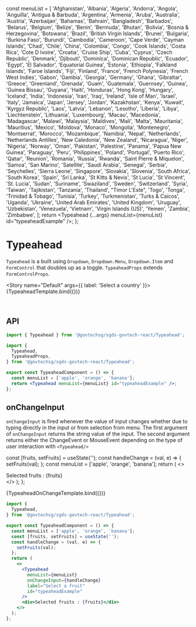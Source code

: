 
<Meta
  title="Components/Typeahead"
  component={Typeahead}
/>

  const menuList = [
    'Afghanistan',
    'Albania',
    'Algeria',
    'Andorra',
    'Angola',
    'Anguilla',
    'Antigua &amp; Barbuda',
    'Argentina',
    'Armenia',
    'Aruba',
    'Australia',
    'Austria',
    'Azerbaijan',
    'Bahamas',
    'Bahrain',
    'Bangladesh',
    'Barbados',
    'Belarus',
    'Belgium',
    'Belize',
    'Benin',
    'Bermuda',
    'Bhutan',
    'Bolivia',
    'Bosnia &amp; Herzegovina',
    'Botswana',
    'Brazil',
    'British Virgin Islands',
    'Brunei',
    'Bulgaria',
    'Burkina Faso',
    'Burundi',
    'Cambodia',
    'Cameroon',
    'Cape Verde',
    'Cayman Islands',
    'Chad',
    'Chile',
    'China',
    'Colombia',
    'Congo',
    'Cook Islands',
    'Costa Rica',
    'Cote D Ivoire',
    'Croatia',
    'Cruise Ship',
    'Cuba',
    'Cyprus',
    'Czech Republic',
    'Denmark',
    'Djibouti',
    'Dominica',
    'Dominican Republic',
    'Ecuador',
    'Egypt',
    'El Salvador',
    'Equatorial Guinea',
    'Estonia',
    'Ethiopia',
    'Falkland Islands',
    'Faroe Islands',
    'Fiji',
    'Finland',
    'France',
    'French Polynesia',
    'French West Indies',
    'Gabon',
    'Gambia',
    'Georgia',
    'Germany',
    'Ghana',
    'Gibraltar',
    'Greece',
    'Greenland',
    'Grenada',
    'Guam',
    'Guatemala',
    'Guernsey',
    'Guinea',
    'Guinea Bissau',
    'Guyana',
    'Haiti',
    'Honduras',
    'Hong Kong',
    'Hungary',
    'Iceland',
    'India',
    'Indonesia',
    'Iran',
    'Iraq',
    'Ireland',
    'Isle of Man',
    'Israel',
    'Italy',
    'Jamaica',
    'Japan',
    'Jersey',
    'Jordan',
    'Kazakhstan',
    'Kenya',
    'Kuwait',
    'Kyrgyz Republic',
    'Laos',
    'Latvia',
    'Lebanon',
    'Lesotho',
    'Liberia',
    'Libya',
    'Liechtenstein',
    'Lithuania',
    'Luxembourg',
    'Macau',
    'Macedonia',
    'Madagascar',
    'Malawi',
    'Malaysia',
    'Maldives',
    'Mali',
    'Malta',
    'Mauritania',
    'Mauritius',
    'Mexico',
    'Moldova',
    'Monaco',
    'Mongolia',
    'Montenegro',
    'Montserrat',
    'Morocco',
    'Mozambique',
    'Namibia',
    'Nepal',
    'Netherlands',
    'Netherlands Antilles',
    'New Caledonia',
    'New Zealand',
    'Nicaragua',
    'Niger',
    'Nigeria',
    'Norway',
    'Oman',
    'Pakistan',
    'Palestine',
    'Panama',
    'Papua New Guinea',
    'Paraguay',
    'Peru',
    'Philippines',
    'Poland',
    'Portugal',
    'Puerto Rico',
    'Qatar',
    'Reunion',
    'Romania',
    'Russia',
    'Rwanda',
    'Saint Pierre &amp; Miquelon',
    'Samoa',
    'San Marino',
    'Satellite',
    'Saudi Arabia',
    'Senegal',
    'Serbia',
    'Seychelles',
    'Sierra Leone',
    'Singapore',
    'Slovakia',
    'Slovenia',
    'South Africa',
    'South Korea',
    'Spain',
    'Sri Lanka',
    'St Kitts &amp; Nevis',
    'St Lucia',
    'St Vincent',
    'St. Lucia',
    'Sudan',
    'Suriname',
    'Swaziland',
    'Sweden',
    'Switzerland',
    'Syria',
    'Taiwan',
    'Tajikistan',
    'Tanzania',
    'Thailand',
    "Timor L'Este",
    'Togo',
    'Tonga',
    'Trinidad &amp; Tobago',
    'Tunisia',
    'Turkey',
    'Turkmenistan',
    'Turks &amp; Caicos',
    'Uganda',
    'Ukraine',
    'United Arab Emirates',
    'United Kingdom',
    'Uruguay',
    'Uzbekistan',
    'Venezuela',
    'Vietnam',
    'Virgin Islands (US)',
    'Yemen',
    'Zambia',
    'Zimbabwe',
  ];
  return <Typeahead {...args} menuList={menuList} id="typeaheadExample" />;
};

# Typeahead

`Typeahead` is a built using `Dropdown`, `Dropdown.Menu`, `Dropdown.Item` and  `FormControl` that doubles up as a toggle.
`TypeaheadProps` extends `FormControlProps`.

<Story name="Default" args={{ label: 'Select a country' }}>
  {TypeaheadTemplate.bind({})}
</Story>

<br />

## API

```jsx
import { Typeahead } from '@govtechsg/sgds-govtech-react/Typeahead'; 
```

<ArgsTable story="Default" />

```jsx
import {
  Typeahead,
  TypeaheadProps,
} from '@govtechsg/sgds-govtech-react/Typeahead';

export const TypeaheadComponent = () => {
  const menuList = ['apple', 'orange', 'banana'];
  return <Typeahead menuList={menuList} id="typeaheadExample" />;
};
```

## onChangeInput

`onChangeInput` is fired whenever the value of input changes whether due to typing directly in the input or from selection from menu.
The first argument of `onChangeInput` returns the string value of the input.
The second argument returns either the ChangeEvent or MouseEvent depending on the type of user interaction with `<Typeahead/>`

  const [fruits, setFruits] = useState('');
  const handleChange = (val, e) => {
    setFruits(val);
  };
  const menuList = ['apple', 'orange', 'banana'];
  return (
    <>
      <Typeahead
        menuList={menuList}
        onChangeInput={handleChange}
        label="Select a fruit"
        id="typeaheadExample"
      />
      <div>Selected fruits : {fruits}</div>
    </>
  );
};

<Story name="onChangeInput">{TypeaheadOnChangeTemplate.bind({})}</Story>

```jsx
import {
  Typeahead,
} from '@govtechsg/sgds-govtech-react/Typeahead';

export const TypeaheadComponent = () => {
  const menuList = ['apple', 'orange', 'banana'];
  const [fruits, setFruits] = useState('');
  const handleChange = (val, e) => {
    setFruits(val);
  };
  return (
    <>
      <Typeahead
        menuList={menuList}
        onChangeInput={handleChange}
        label="Select a fruit"
        id="typeaheadExample"
      />
      <div>Selected fruits : {fruits}</div>
    </>
  );
};
```
